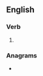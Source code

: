 ==English==

===Verb===
{{head|en|verb form}}

# {{present participle of|stress|lang=en|nocat=1}}

===Anagrams===
* {{anagrams|en|a=eginrssst|singsters}}